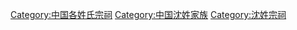 [[Category:中国各姓氏宗祠|Category:中国各姓氏宗祠]]
[[Category:中国沈姓家族|Category:中国沈姓家族]]
[[Category:沈姓宗祠|Category:沈姓宗祠]]